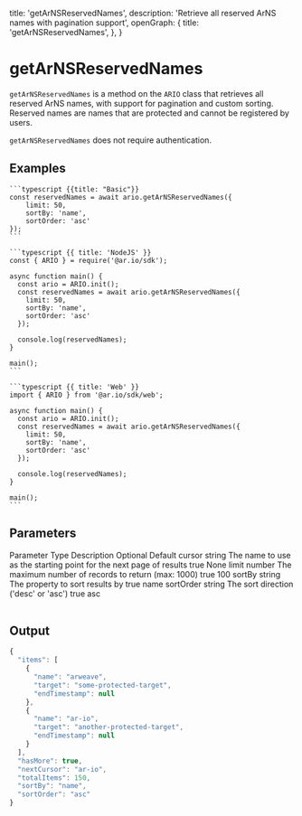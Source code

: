 
  title: 'getArNSReservedNames',
  description: 'Retrieve all reserved ArNS names with pagination support',
  openGraph: {
    title: 'getArNSReservedNames',
  },
}

# getArNSReservedNames

`getArNSReservedNames` is a method on the `ARIO` class that retrieves all reserved ArNS names, with support for pagination and custom sorting. Reserved names are names that are protected and cannot be registered by users.

`getArNSReservedNames` does not require authentication.

## Examples

<CodeGroup title="getArNSReservedNames">

    ```typescript {{title: "Basic"}}
    const reservedNames = await ario.getArNSReservedNames({
        limit: 50,
        sortBy: 'name',
        sortOrder: 'asc'
    });
    ```

    ```typescript {{ title: 'NodeJS' }}
    const { ARIO } = require('@ar.io/sdk');

    async function main() {
      const ario = ARIO.init();
      const reservedNames = await ario.getArNSReservedNames({
        limit: 50,
        sortBy: 'name',
        sortOrder: 'asc'
      });

      console.log(reservedNames);
    }

    main();
    ```

    ```typescript {{ title: 'Web' }}
    import { ARIO } from '@ar.io/sdk/web';

    async function main() {
      const ario = ARIO.init();
      const reservedNames = await ario.getArNSReservedNames({
        limit: 50,
        sortBy: 'name',
        sortOrder: 'asc'
      });

      console.log(reservedNames);
    }

    main();
    ```

</CodeGroup>

## Parameters

<Table>
  <Table.Head>
    <Table.Row>
      <Table.Header>Parameter</Table.Header>
      <Table.Header>Type</Table.Header>
      <Table.Header>Description</Table.Header>
      <Table.Header>Optional</Table.Header>
      <Table.Header>Default</Table.Header>
    </Table.Row>
  </Table.Head>
  <Table.Body>
    <Table.Row>
      <Table.Cell className="font-semibold">cursor</Table.Cell>
      <Table.Cell>string</Table.Cell>
      <Table.Cell>
        The name to use as the starting point for the next page of results
      </Table.Cell>
      <Table.Cell>true</Table.Cell>
      <Table.Cell>None</Table.Cell>
    </Table.Row>
    <Table.Row>
      <Table.Cell className="font-semibold">limit</Table.Cell>
      <Table.Cell>number</Table.Cell>
      <Table.Cell>
        The maximum number of records to return (max: 1000)
      </Table.Cell>
      <Table.Cell>true</Table.Cell>
      <Table.Cell>100</Table.Cell>
    </Table.Row>
    <Table.Row>
      <Table.Cell className="font-semibold">sortBy</Table.Cell>
      <Table.Cell>string</Table.Cell>
      <Table.Cell>The property to sort results by</Table.Cell>
      <Table.Cell>true</Table.Cell>
      <Table.Cell>name</Table.Cell>
    </Table.Row>
    <Table.Row>
      <Table.Cell className="font-semibold">sortOrder</Table.Cell>
      <Table.Cell>string</Table.Cell>
      <Table.Cell>The sort direction ('desc' or 'asc')</Table.Cell>
      <Table.Cell>true</Table.Cell>
      <Table.Cell>asc</Table.Cell>
    </Table.Row>
  </Table.Body>
</Table>

## Output

```js
{
  "items": [
    {
      "name": "arweave",
      "target": "some-protected-target",
      "endTimestamp": null
    },
    {
      "name": "ar-io",
      "target": "another-protected-target",
      "endTimestamp": null
    }
  ],
  "hasMore": true,
  "nextCursor": "ar-io",
  "totalItems": 150,
  "sortBy": "name",
  "sortOrder": "asc"
}
```
